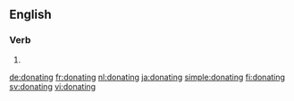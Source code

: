 ==English==

===Verb===
{{head|en|present participle}}

# {{present participle of|donate|lang=en}}

[[de:donating]]
[[fr:donating]]
[[nl:donating]]
[[ja:donating]]
[[simple:donating]]
[[fi:donating]]
[[sv:donating]]
[[vi:donating]]